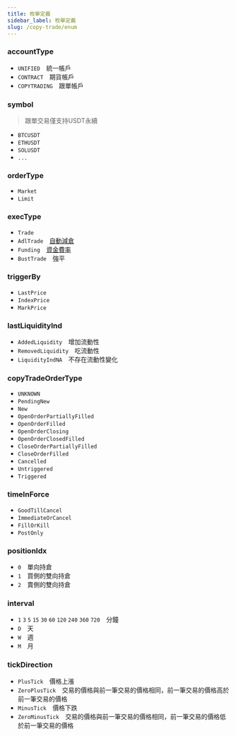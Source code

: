 ```yaml
---
title: 枚舉定義
sidebar_label: 枚舉定義
slug: /copy-trade/enum
---
```


### accountType
* `UNIFIED`&emsp;統一帳戶
* `CONTRACT`&emsp;期貨帳戶
* `COPYTRADING`&emsp;跟單帳戶

### symbol

> 跟單交易僅支持USDT永續

* `BTCUSDT`
* `ETHUSDT`
* `SOLUSDT`
* `...`

### orderType
* `Market`
* `Limit`

### execType
* `Trade`
* `AdlTrade`&emsp;<a href="https://www.bybit.com/zh-TW/help-center/bybitHC_Article?language=zh_TW&id=000001124">自動減倉</a>
* `Funding`&emsp;<a href="https://www.bybit.com/zh-TW/help-center/HelpCenterKnowledge/bybitHC_Article?id=000001123&language=zh_TW">資金費率</a>
* `BustTrade`&emsp;強平

### triggerBy
* `LastPrice`
* `IndexPrice`
* `MarkPrice`

### lastLiquidityInd
* `AddedLiquidity`&emsp;增加流動性
* `RemovedLiquidity`&emsp;吃流動性
* `LiquidityIndNA`&emsp;不存在流動性變化

### copyTradeOrderType
* `UNKNOWN`
* `PendingNew`
* `New`
* `OpenOrderPartiallyFilled`
* `OpenOrderFilled`
* `OpenOrderClosing`
* `OpenOrderClosedFilled`
* `CloseOrderPartiallyFilled`
* `CloseOrderFilled`
* `Cancelled`
* `Untriggered`
* `Triggered`

### timeInForce
* `GoodTillCancel`
* `ImmediateOrCancel`
* `FillOrKill`
* `PostOnly`

### positionIdx
* `0`&emsp;單向持倉
* `1`&emsp;買側的雙向持倉
* `2`&emsp;賣側的雙向持倉

### interval
* `1` `3` `5` `15` `30` `60` `120` `240` `360` `720`&emsp;分鐘
* `D`&emsp;天
* `W`&emsp;週
* `M`&emsp;月

### tickDirection
* `PlusTick`&emsp;價格上漲
* `ZeroPlusTick`&emsp;交易的價格與前一筆交易的價格相同，前一筆交易的價格高於前一筆交易的價格
* `MinusTick`&emsp;價格下跌
* `ZeroMinusTick`&emsp;交易的價格與前一筆交易的價格相同，前一筆交易的價格低於前一筆交易的價格